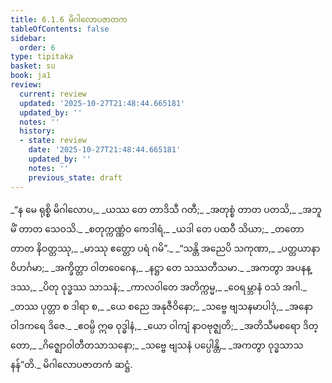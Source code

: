 ```yaml
---
title: 6.1.6 မိဂါလောပဇာတက
tableOfContents: false
sidebar:
  order: 6
type: tipitaka
basket: su
book: ja1
review:
  current: review
  updated: '2025-10-27T21:48:44.665181'
  updated_by: ''
  notes: ''
  history:
  - state: review
    date: '2025-10-27T21:48:44.665181'
    updated_by: ''
    notes: ''
    previous_state: draft
---
```



<ReviewStatus review={frontmatter.review} showDetails={true} />

<HypothesisAnnotation frontmatter={frontmatter} />

<DynamicBreadcrumb />

<Division number="34" book="ja1" e="ch" v="22" p="141">

<Paragraph number="1356" type="verses" book="ja1">
_“န မေ ရုစ္စိ မိဂါလောပ,_  
_ယဿ တေ တာဒိသီ ဂတီ;_  
_အတုစ္စံ တာတ ပတသိ,_  
_အဘူမိံ တာတ သေဝသိ._  

</Paragraph>

</Division>
<Division number="35" book="ja1" e="ch" v="22" p="141">

<Paragraph number="1357" type="verses" book="ja1">
_စတုက္ကဏ္ဏံဝ ကေဒါရံ,_  
_ယဒါ တေ ပထဝီ သိယာ;_  
_တတော တာတ နိဝတ္တဿု,_  
_မာဿု ဧတ္တော ပရံ ဂမိ”._  

</Paragraph>

</Division>
<Division number="36" book="ja1" e="ch" v="22" p="141">

<Paragraph number="1358" type="verses" book="ja1">
_“သန္တိ အညေပိ သကုဏာ,_  
_ပတ္တယာနာ ဝိဟင်္ဂမာ;_  
_အက္ခိတ္တာ ဝါတဝေဂေန,_  
_နဋ္ဌာ တေ သဿတီသမာ._  

</Paragraph>

</Division>
<Division number="37" book="ja1" e="ch" v="22" p="141">

<Paragraph number="1359" type="verses" book="ja1">
_အကတွာ အပနန္ဒဿ,_  
_ပိတု ဝုဒ္ဓဿ သာသနံ;_  
_ကာလဝါတေ အတိက္ကမ္မ,_  
_ဝေရမ္ဘာနံ ဝသံ အဂါ._  

</Paragraph>

</Division>
<Division number="38" book="ja1" e="ch" v="22" p="141">

<Paragraph number="1360" type="verses" book="ja1">
_တဿ ပုတ္တာ စ ဒါရာ စ,_  
_ယေ စညေ အနုဇီဝိနော;_  
_သဗ္ဗေ ဗျသနမာပါဒုံ,_  
_အနောဝါဒကရေ ဒိဇေ._  

</Paragraph>

</Division>
<Division number="39" book="ja1" e="ch" v="22" p="141">

<Paragraph number="1361" type="verses" book="ja1">
_ဧဝမ္ပိ ဣဓ ဝုဒ္ဓါနံ,_  
_ယော ဝါကျံ နာဝဗုဇ္ဈတိ;_  
_အတိသီမစရော ဒိတ္တော,_  
_ဂိဇ္ဈောဝါတီတသာသနော;_  
_သဗ္ဗေ ဗျသနံ ပပ္ပေါန္တိ,_  
_အကတွာ ဝုဒ္ဓသာသနန်”တိ._  


</Paragraph>
</Division>

<Paragraph number="1362" type="center" book="ja1">
မိဂါလောပဇာတကံ ဆဋ္ဌံ.
</Paragraph>